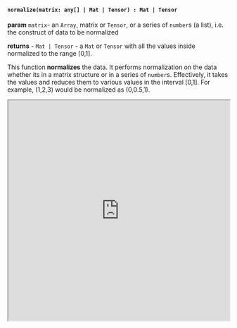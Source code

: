 

#### `normalize(matrix: any[] | Mat | Tensor) : Mat | Tensor`


**param** `matrix`- an `Array`, matrix or `Tensor`, or a series of `number`s (a list), i.e. the construct of data to be normalized

**returns** - `Mat | Tensor` - a `Mat` or `Tensor` with all the values inside normalized to the range [0,1].

This function **normalizes** the data. It performs normalization on the data whether its in a matrix structure or in a series of `number`s. Effectively, it takes the values and reduces them to various values in the interval [0,1]. For example, (1,2,3) would be normalized as (0,0.5,1).

<iframe src="https://hlab.app/s/LinJianan/normalize_book"
    width="100%"
    height="500px"/>
